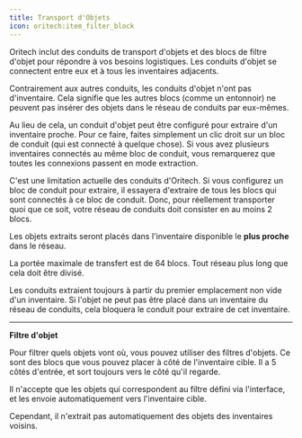 ```yaml
---
title: Transport d'Objets
icon: oritech:item_filter_block
---
```


Oritech inclut des conduits de transport d'objets et des blocs de filtre d'objet pour répondre à vos besoins logistiques. Les conduits d'objet se connectent entre eux et à tous les inventaires adjacents.


Contrairement aux autres conduits, les conduits d'objet n'ont pas d'inventaire. Cela signifie que les autres blocs (comme un entonnoir) ne peuvent pas insérer des objets dans le réseau de conduits par eux-mêmes.


Au lieu de cela, un conduit d'objet peut être configuré pour extraire d'un inventaire proche. Pour ce faire, faites simplement un clic droit sur un bloc de conduit (qui est connecté à quelque chose). Si vous avez plusieurs inventaires connectés au même bloc de conduit, vous remarquerez que toutes les connexions passent en mode extraction. 

C'est une limitation actuelle des conduits d'Oritech. Si vous configurez un bloc de conduit pour extraire, il essayera d'extraire de tous les blocs qui sont connectés à ce bloc de conduit. Donc, pour réellement transporter quoi que ce soit, votre réseau de conduits doit consister en au moins 2 blocs.

Les objets extraits seront placés dans l'inventaire disponible le **plus proche** dans le réseau.

La portée maximale de transfert est de 64 blocs. Tout réseau plus long que cela doit être divisé.

Les conduits extraient toujours à partir du premier emplacement non vide d'un inventaire. Si l'objet ne peut pas être placé dans un inventaire du réseau de conduits, cela bloquera le conduit pour extraire de cet inventaire.

---

**Filtre d'objet**

<center>
<ModAsset location="oritech:item_filter_block" width={256} />
</center>

Pour filtrer quels objets vont où, vous pouvez utiliser des filtres d'objets. Ce sont des blocs que vous pouvez placer à côté de l'inventaire cible. Il a 5 côtés d'entrée, et sort toujours vers le côté qu'il regarde.

Il n'accepte que les objets qui correspondent au filtre défini via l'interface, et les envoie automatiquement vers l'inventaire cible.

Cependant, il n'extrait pas automatiquement des objets des inventaires voisins.